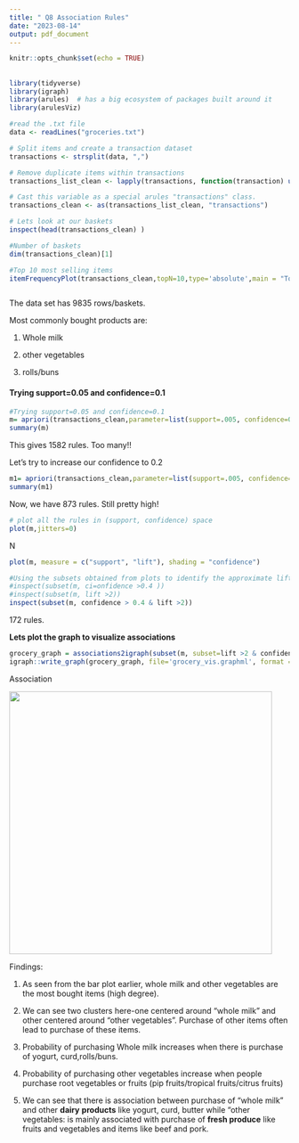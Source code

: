 ```yaml
---
title: " Q8 Association Rules"
date: "2023-08-14"
output: pdf_document
---
```


```r
knitr::opts_chunk$set(echo = TRUE)
```

## 

```r
library(tidyverse)
library(igraph)
library(arules)  # has a big ecosystem of packages built around it
library(arulesViz)
```

```r
#read the .txt file
data <- readLines("groceries.txt")
```

```r
# Split items and create a transaction dataset
transactions <- strsplit(data, ",")
```

```r
# Remove duplicate items within transactions
transactions_list_clean <- lapply(transactions, function(transaction) unique(transaction))
```

```r
# Cast this variable as a special arules "transactions" class.
transactions_clean <- as(transactions_list_clean, "transactions")
```

```r
# Lets look at our baskets
inspect(head(transactions_clean) )
```

```r
#Number of baskets
dim(transactions_clean)[1]
```

```r
#Top 10 most selling items
itemFrequencyPlot(transactions_clean,topN=10,type='absolute',main = "Top 10 items in baskets")
```

```         
```

The data set has 9835 rows/baskets.

Most commonly bought products are:

1)  Whole milk

2)  other vegetables

3)  rolls/buns

#### **Trying support=0.05 and confidence=0.1**

```r
#Trying support=0.05 and confidence=0.1
m= apriori(transactions_clean,parameter=list(support=.005, confidence=0.1))
summary(m)
```

This gives 1582 rules. Too many!!

Let's try to increase our confidence to 0.2

```r
m1= apriori(transactions_clean,parameter=list(support=.005, confidence=0.2))
summary(m1)
```

Now, we have 873 rules. Still pretty high!

```r
# plot all the rules in (support, confidence) space
plot(m,jitters=0)
```

N

```r
plot(m, measure = c("support", "lift"), shading = "confidence")
```

```r
#Using the subsets obtained from plots to identify the approximate lift and confidence thresholds
#inspect(subset(m, ci=onfidence >0.4 ))
#inspect(subset(m, lift >2))
inspect(subset(m, confidence > 0.4 & lift >2))

```

172 rules.

**Lets plot the graph to visualize associations**

```r
grocery_graph = associations2igraph(subset(m, subset=lift >2 & confidence >=0.4), associationsAsNodes = FALSE)
igraph::write_graph(grocery_graph, file='grocery_vis.graphml', format = "graphml")
```

Association

![](Association%20Rules.png){width="472"}

Findings:

1.  As seen from the bar plot earlier, whole milk and other vegetables are the most bought items (high degree).

2.  We can see two clusters here-one centered around "whole milk" and other centered around "other vegetables". Purchase of other items often lead to purchase of these items.

3.  Probability of purchasing Whole milk increases when there is purchase of yogurt, curd,rolls/buns.

4.  Probability of purchasing other vegetables increase when people purchase root vegetables or fruits (pip fruits/tropical fruits/citrus fruits)

5.  We can see that there is association between purchase of "whole milk" and other **dairy** **products** like yogurt, curd, butter while "other vegetables: is mainly associated with purchase of **fresh produce** like fruits and vegetables and items like beef and pork.
